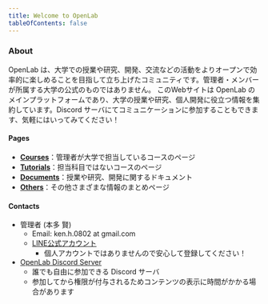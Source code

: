 ```yaml
---
title: Welcome to OpenLab
tableOfContents: false
---
```


### About

OpenLab は、大学での授業や研究、開発、交流などの活動をよりオープンで効率的に楽しめることを目指して立ち上げたコミュニティです。管理者・メンバーが所属する大学の公式のものではありません。
このWebサイトは OpenLab のメインプラットフォームであり、大学の授業や研究、個人開発に役立つ情報を集約しています。Discord サーバにてコミュニケーションに参加することもできます、気軽にはいってみてください！

#### Pages

- **[Courses](./courses)**：管理者が大学で担当しているコースのページ
- **[Tutorials](./tutorials)**：担当科目ではないコースのページ
- **[Documents](./documents)**：授業や研究、開発に関するドキュメント
- **[Others](./others)**：その他さまざまな情報のまとめページ

#### Contacts

- 管理者 (本多 賢)
    - Email: ken.h.0802 at gmail.com
    - [LINE公式アカウント](https://lin.ee/dk4a8Me)
        - 個人アカウントではありませんので安心して登録してください！
- [OpenLab Discord Server](https://discord.gg/FxW5G2PCJF)
    - 誰でも自由に参加できる Discord サーバ
    - 参加してから権限が付与されるためコンテンツの表示に時間がかかる場合があります